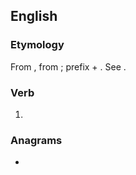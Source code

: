 ==English==

===Etymology===
From {{uder|en|fr|incruster}}, from {{uder|en|la|incrustare}}; prefix {{m|la|in-||in}} + {{m|la|crustare||to cover with a crust}}. See {{m|en|crust}}.

===Verb===
{{en-verb}}

# {{alt form|en|encrust}}

===Anagrams===
* {{anagrams|en|a=cinrstu|Curtins|crustin|curtins}}